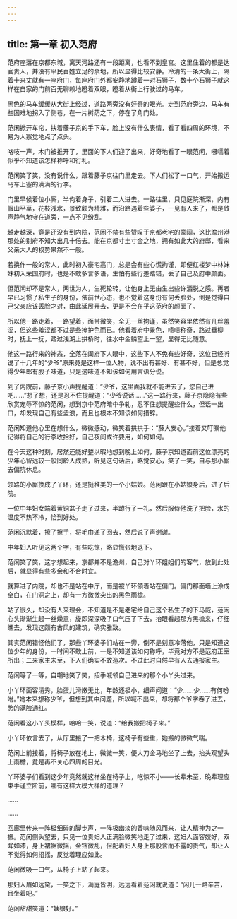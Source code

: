 ```yaml
---
---
---
```

title: 第一章 初入范府
---




范府座落在京都东城，离天河路还有一段距离，也看不到皇宫。这里住着的都是达官贵人，并没有平民百姓立足的余地，所以显得比较安静。冷清的一条大街上，隔着十来丈就有一座府门，每座府门外都安静地蹲着一对石狮子，数十个石狮子就这样在自家的门前百无聊赖地瞪着双眼，瞪着从街上行驶过的马车。

黑色的马车缓缓从大街上经过，道路两旁没有好奇的眼光。走到范府旁边，马车有些困难地拐入了侧巷，在一片树荫之下，停在了角门处。

范闲掀开车帘，扶着藤子京的手下车，脸上没有什么表情，看了看四周的环境，不易为人察觉地点了点头。

咯吱一声，木门被推开了，里面的下人们迎了出来，好奇地看了一眼范闲，嗫嚅着似乎不知道该怎样称呼和行礼。

范闲笑了笑，没有说什么，跟着藤子京往门里走去。下人们松了一口气，开始搬运马车上塞的满满的行李。

门里早候着位小厮，半佝着身子，引着二人进去。一路往里，只见庭院渐深，内有假山平草，花枝浅水，景致颇为精雅，而沿路遇着些婆子，一见有人来了，都是敛声静气地守在道旁，一点不见纷乱。

越走越深，竟是还没有到内院，范闲不禁有些赞叹于京都老宅的豪阔，这比澹州港那处的别府不知大出几十倍去。能在京都寸土寸金之地，拥有如此大的府邸，看来父亲大人的权势果然不一般。

若换作一般的常人，此时初入豪宅高门，总是会有些心慌拘谨，即便红楼梦中林妹妹初入荣国府时，也是不敢多言多语，生怕有些行差踏错，丢了自己及府中颜面。

但范闲却不是常人，两世为人，生死轮转，让他身上无由生出些许洒脱之感。再者早已习惯了私生子的身份，依前世心态，也不觉着这身份有何丢脸处，倒是觉得自己父亲应该丢脸才对，由此延展开去，更是不会在乎这范府的颜面了。

所以他一路走着，一路望着，面带微笑，全无一丝拘谨，虽然笑容里依然有几丝羞涩，但这些羞涩都不过是些掩护色而已。他看着府中景色，啧啧称奇，路过垂柳时，抚上一抚，踏过浅湖上拱桥时，往水中金鳞望上一望，显得无比随意。

他这一路行来的神态，全落在阖府下人眼中，这些下人不免有些好奇，这位已经听说了十几年的“少爷”原来竟是这样一位人物，说不出有甚好、有甚不好，但是总觉得少年郎有股子味道，只是这味道不知该如何用言语分说。

到了内院前，藤子京小声提醒道：“少爷，这里面我就不能进去了，您自己进吧……”想了想，还是忍不住提醒道：“少爷说话……”这一路行来，藤子京隐隐有些欣赏宠辱不惊的范闲，想到京中范府暗中争轧，忍不住想提醒些什么，但话一出口，却发现自己有些孟浪，而且也根本不知该如何措辞。

范闲知道他心里在想什么，微微感动，微笑着拱拱手：“藤大安心。”接着又叮嘱他记得将自己的行李收拾好，自己夜间或许要用，如何如何。

在今天这种时刻，居然还能好整以暇地想到晚上如何，藤子京知道面前这位漂亮的少年心智远较一般同龄人成熟，听见这句话后，略觉安心，笑了一笑，自与那小厮去偏院休息。

领路的小厮换成了丫环，还是挺稚美的一个小姑娘。范闲跟在小姑娘身后，进了后院。

一位中年妇女端着黄铜盆子走了过来，半蹲行了一礼，然后服侍他洗了把脸，水的温度不热不冷，恰到好处。

范闲沉默着，擦了擦手，将毛巾递了回去，然后说了声谢谢。

中年妇人听见这两个字，有些吃惊，略显慌张地退下。

范闲笑了笑，这才想起来，京都并不是澹州，自己对丫环姐姐们的客气，放到此处后，就显得有些多余和不合时宜。

就算进了内院，却也不是站在中厅，而是被丫环领着站在偏门。偏门那面墙上涂成全白，在门洞之上，却有一方微微突出的黑色雨檐。

站了很久，却没有人来理会，不知道是不是老宅给自己这个私生子的下马威，范闲心头渐渐生起一丝燥意，旋即深深吸了口气压了下去，抬眼看起那方黑檐来，仔细瞧去，发现这颇有古风的建筑，确实雅致。

其实范闲错怪他们了，那些丫环婆子们站在一旁，倒不是刻意冷落他，只是知道这位少年的身份，一时间不敢上前，一是不知道该如何称呼，毕竟对方不是范府正室所出；二来家主未至，下人们确实不敢造次。不过此时自然早有人去通报家主。

范闲等了一等，自嘲地笑了笑，招手喊领自己进来的那个小丫头过来。

小丫环面容清秀，脸蛋儿滑嫩无比，年龄还极小，细声问道：“少……少……有何吩咐。”她本来想称少爷，但想到其中问题，所以喊不出来，却将那个爷字吞了进去，憋的满脸通红。

范闲看这小丫头模样，哈哈一笑，说道：“给我搬把椅子来。”

小丫环依言去了，从厅里搬了一把木椅，这椅子有些重，她搬的微微气喘。

范闲上前接着，将椅子放在地上，微微一笑，便大刀金马地坐了上去，抬头观望头上雨檐，竟是再不关心四周的目光。

丫环婆子们看到这少年竟然就这样坐在椅子上，吃惊不小——长辈未至，晚辈理应束手谨立阶前，哪有这样大模大样的道理？

……

……

回廊里传来一阵极细碎的脚步声，一阵极幽淡的香味随风而来，让人精神为之一振。范闲侧头望去，只见一位贵妇人正满脸微笑地走了过来，这妇人面容姣好，双眸如漆，身上裙裾微摇，金铛微乱，但配着妇人身上那股含而不露的贵气，却让人不觉得如何招摇，反觉着理应如此。

范闲微吸一口气，从椅子上站了起来。

那妇人眉如远黛，一笑之下，满庭皆明，远远看着范闲就说道：“闲儿一路辛苦，且坐着吧。”

范闲甜甜笑道：“姨娘好。”